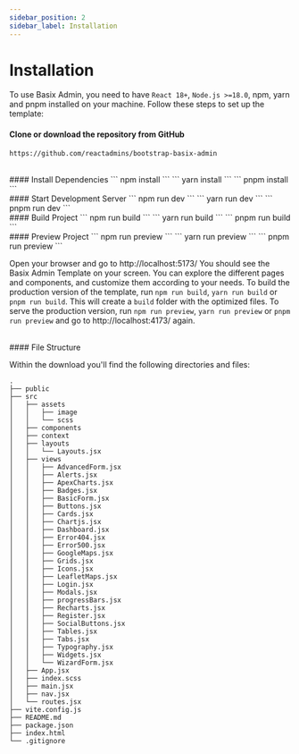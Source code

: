```yaml
---
sidebar_position: 2
sidebar_label: Installation
---
```


# Installation

To use Basix Admin, you need to have `React 18+`, `Node.js >=18.0`, npm, yarn and pnpm installed on your machine. Follow these steps to set up the template:


#### Clone or download the repository from GitHub

```
https://github.com/reactadmins/bootstrap-basix-admin
```

<br/>
#### Install Dependencies

<Tabs>
    <TabItem value="npm" label="npm">
        ```
        npm install
        ```
    </TabItem>
    <TabItem value="yarn" label="yarn">
        ``` 
        yarn install 
        ```
    </TabItem>
    <TabItem value="pnpm" label="pnpm">
        ``` 
        pnpm install 
        ```
    </TabItem>

</Tabs>

<br/>
#### Start Development Server

<Tabs>
    <TabItem value="npm" label="npm">
        ```
        npm run dev 
        ```
    </TabItem>
    <TabItem value="yarn" label="yarn">
        ```
        yarn run dev
        ```
    </TabItem>
    <TabItem value="pnpm" label="pnpm">
        ```
        pnpm run dev
        ```
    </TabItem>
</Tabs>

<br/>
#### Build Project

<Tabs>
    <TabItem value="npm" label="npm">
        ```
        npm run build
        ```
    </TabItem>
    <TabItem value="yarn" label="yarn">
        ```
        yarn run build
        ```
    </TabItem>
    <TabItem value="pnpm" label="pnpm">
        ```
        pnpm run build
        ```
    </TabItem>
</Tabs>

<br/>
#### Preview Project

<Tabs>
    <TabItem value="npm" label="npm">
        ```
        npm run preview 
        ```
    </TabItem>
    <TabItem value="yarn" label="yarn">
        ```
        yarn run preview
        ```
    </TabItem>
    <TabItem value="pnpm" label="pnpm">
        ```
        pnpm run preview
        ```
    </TabItem>
</Tabs>

Open your browser and go to http://localhost:5173/
You should see the Basix Admin Template on your screen. You can explore the different pages and components, and customize them according to your needs. To build the production version of the template, run `npm run build`, `yarn run build` or `pnpm run build`. This will create a `build` folder with the optimized files. To serve the production version, run `npm run preview`, `yarn run preview` or `pnpm run preview` and go to http://localhost:4173/ again.

<br />
#### File Structure

Within the download you'll find the following directories and files:

```
.
├── public
├── src
│   ├── assets
│   │   ├── image
│   │   └── scss
│   ├── components
│   ├── context
│   ├── layouts
│   │   └── Layouts.jsx
│   ├── views
│   │   ├── AdvancedForm.jsx
│   │   ├── Alerts.jsx
│   │   ├── ApexCharts.jsx
│   │   ├── Badges.jsx
│   │   ├── BasicForm.jsx
│   │   ├── Buttons.jsx
│   │   ├── Cards.jsx
│   │   ├── Chartjs.jsx
│   │   ├── Dashboard.jsx
│   │   ├── Error404.jsx
│   │   ├── Error500.jsx
│   │   ├── GoogleMaps.jsx
│   │   ├── Grids.jsx
│   │   ├── Icons.jsx
│   │   ├── LeafletMaps.jsx
│   │   ├── Login.jsx
│   │   ├── Modals.jsx
│   │   ├── progressBars.jsx
│   │   ├── Recharts.jsx
│   │   ├── Register.jsx
│   │   ├── SocialButtons.jsx
│   │   ├── Tables.jsx
│   │   ├── Tabs.jsx
│   │   ├── Typography.jsx
│   │   ├── Widgets.jsx
│   │   └── WizardForm.jsx
│   ├── App.jsx
│   ├── index.scss
│   ├── main.jsx
│   ├── nav.jsx
│   └── routes.jsx
├── vite.config.js
├── README.md
├── package.json
├── index.html
└── .gitignore

```
